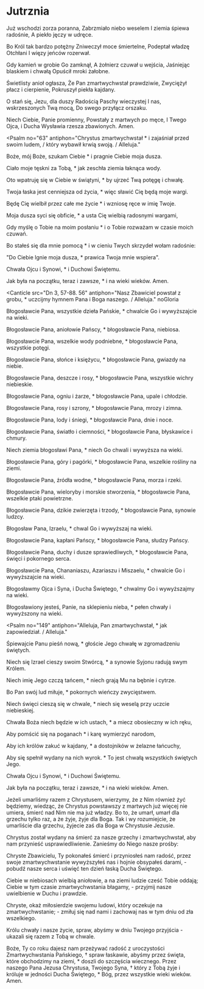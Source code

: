 # Jutrznia

<Opening />

<Hymn>

Już wschodzi zorza poranna,
Zabrzmiało niebo weselem
I ziemia śpiewa radośnie,
A piekło jęczy w udręce.

Bo Król tak bardzo potężny
Zniweczył moce śmiertelne,
Podeptał władzę Otchłani
I więzy jeńców rozerwał.

Gdy kamień w grobie Go zamknął,
A żołnierz czuwał u wejścia,
Jaśniejąc blaskiem i chwałą
Opuścił mroki żałobne.

Świetlisty anioł ogłasza,
Że Pan zmartwychwstał prawdziwie,
Zwyciężył płacz i cierpienie,
Pokruszył piekła kajdany.

O stań się, Jezu, dla duszy
Radością Paschy wieczystej
I nas, wskrzeszonych Twą mocą,
Do swego przyłącz orszaku.

Niech Ciebie, Panie promienny,
Powstały z martwych po męce,
I Twego Ojca, i Ducha
Wysławia rzesza zbawionych. Amen.

</Hymn>

<Psalm
  no="63"
  antiphon="Chrystus zmartwychwstał * i zajaśniał przed swoim ludem, / który wybawił krwią swoją. / Alleluja."
>

Boże, mój Boże, szukam Ciebie \*
i pragnie Ciebie moja dusza.

Ciało moje tęskni za Tobą, \*
jak zeschła ziemia łaknąca wody.

Oto wpatruję się w Ciebie w świątyni, \*
by ujrzeć Twą potęgę i chwałę.

Twoja łaska jest cenniejsza od życia, \*
więc sławić Cię będą moje wargi.

Będę Cię wielbił przez całe me życie \*
i wzniosę ręce w imię Twoje.

Moja dusza syci się obficie, \*
a usta Cię wielbią radosnymi wargami,

Gdy myślę o Tobie na moim posłaniu \*
i o Tobie rozważam w czasie moich czuwań.

Bo stałeś się dla mnie pomocą \*
i w cieniu Twych skrzydeł wołam radośnie:

"Do Ciebie lgnie moja dusza, \*
prawica Twoja mnie wspiera".

Chwała Ojcu i Synowi, \*
i Duchowi Świętemu.

Jak była na początku, teraz i zawsze, \*
i na wieki wieków. Amen.

</Psalm>

<Canticle
  src="Dn 3, 57-88. 56"
  antiphon="Nasz Zbawiciel powstał z grobu, * uczcijmy hymnem Pana i Boga naszego. / Alleluja."
  noGloria
>

Błogosławcie Pana, wszystkie dzieła Pańskie, \*
chwalcie Go i wywyższajcie na wieki.

Błogosławcie Pana, aniołowie Pańscy, \*
błogosławcie Pana, niebiosa.

Błogosławcie Pana, wszelkie wody podniebne, \*
błogosławcie Pana, wszystkie potęgi.

Błogosławcie Pana, słońce i księżycu, \*
błogosławcie Pana, gwiazdy na niebie.

Błogosławcie Pana, deszcze i rosy, \*
błogosławcie Pana, wszystkie wichry niebieskie.

Błogosławcie Pana, ogniu i żarze, \*
błogosławcie Pana, upale i chłodzie.

Błogosławcie Pana, rosy i szrony, \*
błogosławcie Pana, mrozy i zimna.

Błogosławcie Pana, lody i śniegi, \*
błogosławcie Pana, dnie i noce.

Błogosławcie Pana, światło i ciemności, \*
błogosławcie Pana, błyskawice i chmury.

Niech ziemia błogosławi Pana, \*
niech Go chwali i wywyższa na wieki.

Błogosławcie Pana, góry i pagórki, \*
błogosławcie Pana, wszelkie rośliny na ziemi.

Błogosławcie Pana, źródła wodne, \*
błogosławcie Pana, morza i rzeki.

Błogosławcie Pana, wieloryby i morskie stworzenia, \*
błogosławcie Pana, wszelkie ptaki powietrzne.

Błogosławcie Pana, dzikie zwierzęta i trzody, \*
błogosławcie Pana, synowie ludzcy.

Błogosław Pana, Izraelu, \*
chwal Go i wywyższaj na wieki.

Błogosławcie Pana, kapłani Pańscy, \*
błogosławcie Pana, słudzy Pańscy.

Błogosławcie Pana, duchy i dusze sprawiedliwych, \*
błogosławcie Pana, święci i pokornego serca.

Błogosławcie Pana, Chananiaszu, Azariaszu i Miszaelu, \*
chwalcie Go i wywyższajcie na wieki.

Błogosławmy Ojca i Syna, i Ducha Świętego, \*
chwalmy Go i wywyższajmy na wieki.

Błogosławiony jesteś, Panie, na sklepieniu nieba, \*
pełen chwały i wywyższony na wieki.

</Canticle>

<Psalm
  no="149"
  antiphon="Alleluja, Pan zmartwychwstał, * jak zapowiedział. / Alleluja."
>

Śpiewajcie Panu pieśń nową, \*
głoście Jego chwałę w zgromadzeniu świętych.

Niech się Izrael cieszy swoim Stwórcą, \*
a synowie Syjonu radują swym Królem.

Niech imię Jego czczą tańcem, \*
niech grają Mu na bębnie i cytrze.

Bo Pan swój lud miłuje, \*
pokornych wieńczy zwycięstwem.

Niech święci cieszą się w chwale, \*
niech się weselą przy uczcie niebieskiej.

Chwała Boża niech będzie w ich ustach, \*
a miecz obosieczny w ich ręku,

Aby pomścić się na poganach \*
i karę wymierzyć narodom,

Aby ich królów zakuć w kajdany, \*
a dostojników w żelazne łańcuchy,

Aby się spełnił wydany na nich wyrok. \*
To jest chwałą wszystkich świętych Jego.

Chwała Ojcu i Synowi, \*
i Duchowi Świętemu.

Jak była na początku, teraz i zawsze, \*
i na wieki wieków. Amen.

</Psalm>

<Reading src="Rz 6, 8-11">
  Jeżeli umarliśmy razem z Chrystusem, wierzymy, że z Nim również żyć będziemy,
  wiedząc, że Chrystus powstawszy z martwych już więcej nie umiera, śmierć nad
  Nim nie ma już władzy. Bo to, że umarł, umarł dla grzechu tylko raz, a że
  żyje, żyje dla Boga. Tak i wy rozumiejcie, że umarliście dla grzechu, żyjecie
  zaś dla Boga w Chrystusie Jezusie.
</Reading>

<Responsory
  a="Oto dzień, który Pan uczynił."
  b="Alleluja, alleluja."
  c="Radujmy się w nim i weselmy."
/>

<Benedictus antiphon="Jezus zaczynając od Mojżesza * poprzez wszystkich proroków wykładał uczniom, / co we wszystkich Pismach odnosiło się do Niego. / Alleluja." />

<Intercessions response="Przez Twoje zwycięstwo wybaw nas, Panie.">

Chrystus został wydany na śmierć za nasze grzechy i zmartwychwstał, aby nam przynieść usprawiedliwienie. Zanieśmy do Niego nasze prośby:

Chryste Zbawicielu, Ty pokonałeś śmierć i przyniosłeś nam radość, przez swoje zmartwychwstanie wywyższyłeś nas i hojnie obsypałeś darami, - pobudź nasze serca i uświęć ten dzień łaską Ducha Świętego.

Ciebie w niebiosach wielbią aniołowie, a na ziemi ludzie cześć Tobie oddają; Ciebie w tym czasie zmartwychwstania błagamy, - przyjmij nasze uwielbienie w Duchu i prawdzie.

Chryste, okaż miłosierdzie swojemu ludowi, który oczekuje na zmartwychwstanie; - zmiłuj się nad nami i zachowaj nas w tym dniu od zła wszelkiego.

Królu chwały i nasze życie, spraw, abyśmy w dniu Twojego przyjścia - ukazali się razem z Tobą w chwale.

</Intercessions>

<Prayer>
  Boże, Ty co roku dajesz nam przeżywać radość z uroczystości Zmartwychwstania
  Pańskiego, † spraw łaskawie, abyśmy przez święta, które obchodzimy na ziemi, *
  doszli do szczęścia wiecznego. Przez naszego Pana Jezusa Chrystusa, Twojego
  Syna, † który z Tobą żyje i króluje w jedności Ducha Świętego, * Bóg, przez
  wszystkie wieki wieków. Amen.
</Prayer>

<Dismissal alleluja />

